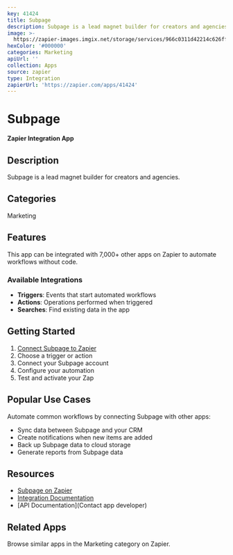 ```yaml
---
key: 41424
title: Subpage
description: Subpage is a lead magnet builder for creators and agencies.
image: >-
  https://zapier-images.imgix.net/storage/services/966c0311d42214c626ffcd0d2987b518.png?auto=format%2Ccompress&ixlib=python-3.0.0&q=50
hexColor: '#000000'
categories: Marketing
apiUrl: ''
collection: Apps
source: zapier
type: Integration
zapierUrl: 'https://zapier.com/apps/41424'
---
```

# Subpage

**Zapier Integration App**

## Description

Subpage is a lead magnet builder for creators and agencies.

## Categories

Marketing

## Features

This app can be integrated with 7,000+ other apps on Zapier to automate workflows without code.

### Available Integrations

- **Triggers**: Events that start automated workflows
- **Actions**: Operations performed when triggered
- **Searches**: Find existing data in the app

## Getting Started

1. [Connect Subpage to Zapier](https://zapier.com/apps/41424)
2. Choose a trigger or action
3. Connect your Subpage account
4. Configure your automation
5. Test and activate your Zap

## Popular Use Cases

Automate common workflows by connecting Subpage with other apps:

- Sync data between Subpage and your CRM
- Create notifications when new items are added
- Back up Subpage data to cloud storage
- Generate reports from Subpage data

## Resources

- [Subpage on Zapier](https://zapier.com/apps/41424)
- [Integration Documentation](https://zapier.com/apps/41424/integrations)
- [API Documentation](Contact app developer)

## Related Apps

Browse similar apps in the Marketing category on Zapier.
